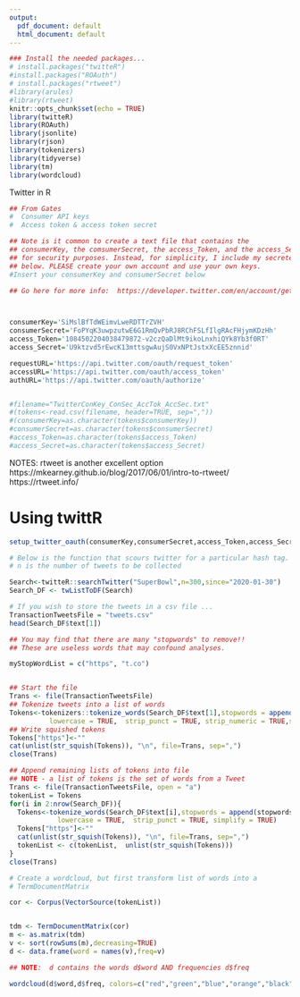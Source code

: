 ```yaml
---
output:
  pdf_document: default
  html_document: default
---
```



```r
### Install the needed packages...
# install.packages("twitteR")
#install.packages("ROAuth")
# install.packages("rtweet")
#library(arules)
#library(rtweet)
knitr::opts_chunk$set(echo = TRUE)
library(twitteR)
library(ROAuth)
library(jsonlite)
library(rjson)
library(tokenizers)
library(tidyverse)
library(tm)
library(wordcloud)
```

####### Twitter in R

```r



## From Gates
#  Consumer API keys
#  Access token & access token secret

## Note is it common to create a text file that contains the
## consumerKey, the comsumerSecret, the access_Token, and the access_Secret
## for security purposes. Instead, for simplicity, I include my secrete keys
## below. PLEASE create your own account and use your own keys.
#Insert your consumerKey and consumerSecret below

## Go here for more info:  https://developer.twitter.com/en/account/get-started



consumerKey='SiMslBfTdWEimvLweRDTTrZVH'
consumerSecret='FoPYqK3uwpzutwE6G1RmQvPbRJ8RChFSLfIlgRAcFHjymKDzHh'
access_Token='1084502204038479872-v2czQaDlMt9ikoLnxhiQYk8Yb3f0RT'
access_Secret='U9ktzvd5rEwcK13mttsgwAujS0VxNPtJstxXcEE5znnid'

requestURL='https://api.twitter.com/oauth/request_token'
accessURL='https://api.twitter.com/oauth/access_token'
authURL='https://api.twitter.com/oauth/authorize'


#filename="TwitterConKey_ConSec_AccTok_AccSec.txt"
#(tokens<-read.csv(filename, header=TRUE, sep=","))
#(consumerKey=as.character(tokens$consumerKey))
#consumerSecret=as.character(tokens$consumerSecret)
#access_Token=as.character(tokens$access_Token)
#access_Secret=as.character(tokens$access_Secret)
```


NOTES: rtweet is another excellent option
https://mkearney.github.io/blog/2017/06/01/intro-to-rtweet/
 https://rtweet.info/



#  Using twittR 

```r
setup_twitter_oauth(consumerKey,consumerSecret,access_Token,access_Secret)

# Below is the function that scours twitter for a particular hash tag.
# n is the number of tweets to be collected

Search<-twitteR::searchTwitter("SuperBowl",n=300,since="2020-01-30")
Search_DF <- twListToDF(Search)

# If you wish to store the tweets in a csv file ... 
TransactionTweetsFile = "tweets.csv"
head(Search_DF$text[1])

## You may find that there are many "stopwords" to remove!!
## These are useless words that may confound analyses.

myStopWordList = c("https", "t.co")


## Start the file
Trans <- file(TransactionTweetsFile)
## Tokenize tweets into a list of words 
Tokens<-tokenizers::tokenize_words(Search_DF$text[1],stopwords = append(stopwords::stopwords("en"),myStopWordList), 
          lowercase = TRUE,  strip_punct = TRUE, strip_numeric = TRUE,simplify = TRUE)
## Write squished tokens
Tokens["https"]<-""
cat(unlist(str_squish(Tokens)), "\n", file=Trans, sep=",")
close(Trans)

## Append remaining lists of tokens into file
## NOTE - a list of tokens is the set of words from a Tweet
Trans <- file(TransactionTweetsFile, open = "a")
tokenList = Tokens
for(i in 2:nrow(Search_DF)){
  Tokens<-tokenize_words(Search_DF$text[i],stopwords = append(stopwords::stopwords("en"),myStopWordList),  
            lowercase = TRUE,  strip_punct = TRUE, simplify = TRUE)
  Tokens["https"]<-""
  cat(unlist(str_squish(Tokens)), "\n", file=Trans, sep=",")
  tokenList <- c(tokenList,  unlist(str_squish(Tokens)))
}
close(Trans)
```


```r

# Create a wordcloud, but first transform list of words into a 
# TermDocumentMatrix

cor <- Corpus(VectorSource(tokenList))


tdm <- TermDocumentMatrix(cor)
m <- as.matrix(tdm)
v <- sort(rowSums(m),decreasing=TRUE)
d <- data.frame(word = names(v),freq=v)

## NOTE:  d contains the words d$word AND frequencies d$freq

wordcloud(d$word,d$freq, colors=c("red","green","blue","orange","black","purple", "seagreen") , random.color = TRUE, min.freq = 10)


```

